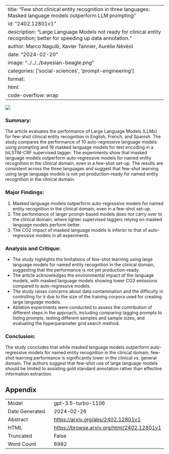 
---
title: "Few shot clinical entity recognition in three languages: Masked language models outperform LLM prompting"
id: "2402.12801v1"
description: "Large Language Models not ready for clinical entity recognition; better for speeding up data annotation."
author: Marco Naguib, Xavier Tannier, Aurélie Névéol
date: "2024-02-20"
image: "../../../bayesian-beagle.png"
categories: ['social-sciences', 'prompt-engineering']
format:
  html:
    code-overflow: wrap
---

![](../../../bayesian-beagle.png)

### **Summary:**
The article evaluates the performance of Large Language Models (LLMs) for few-shot clinical entity recognition in English, French, and Spanish. The study compares the performance of 10 auto-regressive language models using prompting and 16 masked language models for text encoding in a biLSTM-CRF supervised tagger. The experiments show that masked language models outperform auto-regressive models for named entity recognition in the clinical domain, even in a few-shot set-up. The results are consistent across the three languages and suggest that few-shot learning using large language models is not yet production-ready for named entity recognition in the clinical domain.

### **Major Findings:**
1. Masked language models outperform auto-regressive models for named entity recognition in the clinical domain, even in a few-shot set-up.
2. The performance of larger prompt-based models does not carry over to the clinical domain, where lighter supervised taggers relying on masked language models perform better.
3. The CO2 impact of masked language models is inferior to that of auto-regressive models in all experiments.

### **Analysis and Critique:**
- The study highlights the limitations of few-shot learning using large language models for named entity recognition in the clinical domain, suggesting that the performance is not yet production-ready.
- The article acknowledges the environmental impact of the language models, with masked language models showing lower CO2 emissions compared to auto-regressive models.
- The study raises concerns about data contamination and the difficulty in controlling for it due to the size of the training corpora used for creating large language models.
- Ablation experiments were conducted to assess the contribution of different steps in the approach, including comparing tagging prompts to listing prompts, testing different samples and sample sizes, and evaluating the hyperparameter grid search method.

### **Conclusion:**
The study concludes that while masked language models outperform auto-regressive models for named entity recognition in the clinical domain, few-shot learning performance is significantly lower in the clinical vs. general domain. The authors suggest that few-shot use of large language models should be limited to assisting gold standard annotation rather than effective information extraction.

## Appendix

|          |          |
|----------|----------|
| Model     | gpt-3.5-turbo-1106       |
| Date Generated     | 2024-02-26       |
| Abstract | [https://arxiv.org/abs/2402.12801v1](https://arxiv.org/abs/2402.12801v1)        |
| HTML     | [https://browse.arxiv.org/html/2402.12801v1](https://browse.arxiv.org/html/2402.12801v1)       |
| Truncated       | False       |
| Word Count       | 6982       |